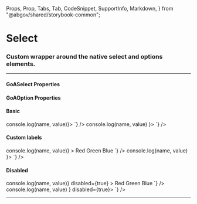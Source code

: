   Props,
  Prop,
  Tabs,
  Tab,
  CodeSnippet,
  SupportInfo,
  Markdown,
} from "@abgov/shared/storybook-common";

<Meta title="Components/Select" />

# Select

### Custom wrapper around the native select and options elements.

---

#### GoASelect Properties

<Props showTabs={true}>
  <Prop
    name="name"
    type="string"
    description="Property name. This value must match the children's name."
    required="true"
  />
  <Prop
    name="value"
    type="string"
    description="Value contained within the onChange event. Will be what is displayed if no label is provided."
    required="true"
  />
  <Prop
    name="disabled"
    type="boolean"
    defaultValue="false"
    description="Disable this control. It will not receive focus or events"
  />
  <Prop
    name="error"
    type="boolean"
    defaultValue="false"
    description="Sets the input to an error state"
  />
  <Prop
    name="ariaLabel"
    type="string"
    description="Defines how the input will be translated for the screen reader. If not specified it will fall back to the name"
  />
  <Prop
    name="onChange"
    lang="react"
    type="(name: string, value: string) => void"
    required={true}
    description="Callback function invoked when select is changed."
  />
</Props>

#### GoAOption Properties

<Props showTabs={true}>
  <Prop
    name="name"
    type="string"
    description="Property name. This value must match the parents's name."
    required="true"
  />
  <Prop
    name="value"
    type="string"
    description="The value of the item. This value will be contained within the onChange event"
    required="true"
  />
  <Prop
    name="label"
    type="string"
    description="The displayed value within the selection box. The `value` property is the fallback value."
  />
</Props>

#### Basic

<Story name="Basic">
  <GoASelect name="basic" onChange={(name, value) => console.log(name, value)}>
    <GoAOption name="basic" value="red" />
    <GoAOption name="basic" value="green" />
    <GoAOption name="basic" value="blue" />
  </GoASelect>
</Story>

<Tabs>
  <Tab label="Angular">
    <CodeSnippet
      lang="html"
      code={`
    <goa-select goaValue name="basic" [formControl]="color" [value]="color.value">
      <goa-option name="basic" value="red" />
      <goa-option name="basic" value="green" />
      <goa-option name="basic" value="blue" />
    </goa-select>
    `}
    />
    <CodeSnippet
      lang="ts"
      code={`
        export class MyComponent {
          color = new FormControl("");
        }
    `}
    />
  </Tab>
  <Tab label="React">
    <CodeSnippet
      lang="tsx"
      code={`
    <GoASelect name="basic" onChange={(name, value) => console.log(name, value) }>
      <GoAOption name="basic" value="red" />
      <GoAOption name="basic" value="green" />
      <GoAOption name="basic" value="blue" />
    </GoASelect>
    `}
    />
  </Tab>
</Tabs>

#### Custom labels

<Story name="Custom Labels">
  <GoASelect
    name="custom-label"
    onChange={(name, value) => console.log(name, value)}
  >
    <GoAOption name="custom-label" label="Red" value="red" />
    <GoAOption name="custom-label" label="Green" value="green" />
    <GoAOption name="custom-label" label="Blue" value="blue" />
  </GoASelect>
</Story>

<Tabs>
  <Tab label="Angular">
    <CodeSnippet
      lang="html"
      code={`
    <goa-select goaValue name="custom-label" [formControl]="color" [value]="color.value">
      <goa-option name="custom-label" value="red">Red</goa-option>
      <goa-option name="custom-label" value="green">Green</goa-option>
      <goa-option name="custom-label" value="blue">Blue</goa-option>
    </goa-select>
    `}
    />
    <CodeSnippet
      lang="ts"
      code={`
        export class MyComponent {
          color = new FormControl("");
        }
    `}
    />
  </Tab>
  <Tab label="React">
    <CodeSnippet
      lang="tsx"
      code={`
    <GoASelect name="custom-label" onChange={(name, value) => console.log(name, value) }>
      <GoAOption name="custom-label" label="Red" value="red" />
      <GoAOption name="custom-label" label="Green" value="green" />
      <GoAOption name="custom-label" label="Blue" value="blue" />
    </GoASelect>
    `}
    />
  </Tab>
</Tabs>


#### Disabled 

<Story name="Disabled">
  <GoASelect
    name="disabled"
    onChange={(name, value) => console.log(name, value)}
    disabled={true}
  >
    <GoAOption name="disabled" label="Red" value="red" />
    <GoAOption name="disabled" label="Green" value="green" />
    <GoAOption name="disabled" label="Blue" value="blue" />
  </GoASelect>
</Story>

<Tabs>
  <Tab label="Angular">
    <CodeSnippet
      lang="html"
      code={`
    <goa-select goaValue name="disabled" [formControl]="color" [value]="color.value" disabled="true">
      <goa-option name="disabled" value="red">Red</goa-option>
      <goa-option name="disabled" value="green">Green</goa-option>
      <goa-option name="disabled" value="blue">Blue</goa-option>
    </goa-select>
    `}
    />
    <CodeSnippet
      lang="ts"
      code={`
        export class MyComponent {
          color = new FormControl("");
        }
    `}
    />
  </Tab>
  <Tab label="React">
    <CodeSnippet
      lang="tsx"
      code={`
    <GoASelect name="disabled" onChange={(name, value) => console.log(name, value) } disabled={true}>
      <GoAOption name="disabled" label="Red" value="red" />
      <GoAOption name="disabled" label="Green" value="green" />
      <GoAOption name="disabled" label="Blue" value="blue" />
    </GoASelect>
    `}
    />
  </Tab>
</Tabs>

---

<SupportInfo />
